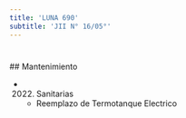 ```yaml
---
title: 'LUNA 690'
subtitle: 'JII N° 16/05°'
---
```


#


 ## Mantenimiento

*  (2022) Sanitarias 
    + Reemplazo de Termotanque Electrico



